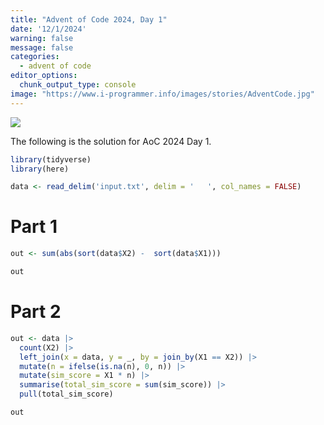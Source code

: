 ```yaml
---
title: "Advent of Code 2024, Day 1"
date: '12/1/2024'
warning: false
message: false
categories:
  - advent of code
editor_options: 
  chunk_output_type: console
image: "https://www.i-programmer.info/images/stories/AdventCode.jpg"
---
```


![](https://www.i-programmer.info/images/stories/AdventCode.jpg)

The following is the solution for AoC 2024 Day 1.

```r
library(tidyverse)
library(here)

data <- read_delim('input.txt', delim = '   ', col_names = FALSE)

```

# Part 1
```r
out <- sum(abs(sort(data$X2) -  sort(data$X1)))

out

```

# Part 2
```r
out <- data |> 
  count(X2) |> 
  left_join(x = data, y = _, by = join_by(X1 == X2)) |> 
  mutate(n = ifelse(is.na(n), 0, n)) |> 
  mutate(sim_score = X1 * n) |> 
  summarise(total_sim_score = sum(sim_score)) |> 
  pull(total_sim_score)

out
```

